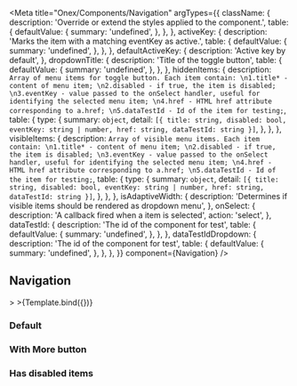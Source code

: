 

<Meta
  title="Onex/Components/Navigation"
  argTypes={{
    className: {
      description: 'Override or extend the styles applied to the component.',
      table: {
        defaultValue: {
          summary: 'undefined',
        },
      },
    },
    activeKey: {
      description: 'Marks the item with a matching eventKey as active.',
      table: {
        defaultValue: {
          summary: 'undefined',
        },
      },
    },
    defaultActiveKey: {
      description: 'Active key by default',
    },
    dropdownTitle: {
      description: 'Title of the toggle button',
      table: {
        defaultValue: {
          summary: 'undefined',
        },
      },
    },
    hiddenItems: {
      description: `Array of menu items for toggle button. Each item contain:
                           \n1.title* - content of menu item;
                           \n2.disabled - if true, the item is disabled;
                           \n3.eventKey - value passed to the onSelect handler, useful for identifying the selected menu item;
                           \n4.href - HTML href attribute corresponding to a.href;
                           \n5.dataTestId - Id of the item for testing;`,
      table: {
        type: {
          summary: `object`,
          detail: `[{
                    title: string,
                    disabled: bool,
                    eventKey: string | number,
                    href: string,
                    dataTestId: string
                    }]`,
        },
      },
    },
    visibleItems: {
      description: `Array of visible menu items. Each item contain:
                           \n1.title* - content of menu item;
                           \n2.disabled - if true, the item is disabled;
                           \n3.eventKey - value passed to the onSelect handler, useful for identifying the selected menu item;
                           \n4.href - HTML href attribute corresponding to a.href;
                           \n5.dataTestId - Id of the item for testing;`,
      table: {
        type: {
          summary: `object`,
          detail: `[{
                    title: string,
                    disabled: bool,
                    eventKey: string | number,
                    href: string,
                    dataTestId: string
                    }]`,
        },
      },
    },
    isAdaptiveWidth: {
      description: 'Determines if visible items should be rendered as dropdown menu',
    },
    onSelect: {
      description: 'A callback fired when a item is selected',
      action: 'select',
    },
    dataTestId: {
      description: 'The id of the component for test',
      table: {
        defaultValue: {
          summary: 'undefined',
        },
      },
    },
    dataTestIdDropdown: {
      description: 'The id of the component for test',
      table: {
        defaultValue: {
          summary: 'undefined',
        },
      },
    },
  }}
  component={Navigation}
/>


## Navigation

<Canvas>
  <Story
    name="Demo"
    height="15rem"
    args={{
      className: 'custom-nav',
      dataTestId: 'test-nav-id',
      dataTestIdDropdown: 'test-nav-dropdown-id',
      defaultActiveKey: 'two',
      dropdownTitle: 'More',
      isAdaptiveWidth: false,
      hiddenItems: [
        { eventKey: 'five', title: 'item five' },
        { eventKey: 'six', title: 'item six' },
        { eventKey: 'seven', title: 'item seven' },
        { eventKey: 'eight', title: 'item eight' },
      ],
      visibleItems: [
        { eventKey: 'one', title: 'item one' },
        { eventKey: 'two', title: 'item two' },
        { eventKey: 'three', title: 'item three' },
        { eventKey: 'four', title: 'item four' },
      ],
    }}
  >
    > >{Template.bind({})}
  </Story>
</Canvas>

<ArgsTable story="Demo" />

### Default

<Canvas>
  <Story name="Default" story={stories.Default} height="15rem" />
</Canvas>

### With <b>More</b> button

<Canvas>
  <Story name="WithMoreDropdown" story={stories.WithMoreDropdown} height="15rem" />
</Canvas>

### Has disabled items

<Canvas>
  <Story name="DisabledItems" story={stories.DisabledItems} height="15rem" />
</Canvas>
